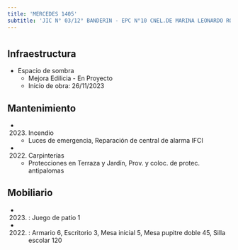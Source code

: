 ```yaml
---
title: 'MERCEDES 1405'
subtitle: 'JIC N° 03/12° BANDERIN - EPC N°10 CNEL.DE MARINA LEONARDO ROSALES'
---
```


#
## Infraestructura

* Espacio de sombra 
    + Mejora Edilicia - En Proyecto 
    + Inicio de obra: 26/11/2023 






## Mantenimiento

*  (2023) Incendio 
    + Luces de emergencia, Reparación de central de alarma IFCI

*  (2022) Carpinterías 
    + Protecciones en Terraza y Jardín, Prov. y coloc. de protec. antipalomas





## Mobiliario

*  (2023) : Juego de patio 1 

*  (2022) : Armario 6, Escritorio 3, Mesa inicial 5, Mesa pupitre doble 45, Silla escolar 120 



